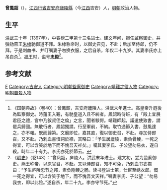 '''曾鳳韶'''（{{bd|1375年||1402年|catIdx=}}），[[江西行省|江西行省]][[吉安府|吉安府]][[廬陵縣|廬陵縣]]（今[[江西|江西]]吉安）人，[[明朝|明朝]]政治人物。

== 生平 ==
[[洪武|洪武]]三十年（1397年），中春榜二甲第十三名进士。[[建文|建文]]年间，担任[[监察御史|监察御史]]，并弹劾燕王[[朱棣|朱棣]]驰御道不拜。朱棣称帝时，以御史召见，不赴；后加至侍郎，仍不拜。于是刺血书、并叮嘱妻子勿换衣服，之后自杀，年仅二十九岁。其妻李氏亦上吊自杀<ref>《国朝典故》（卷40）：曾鳳韶，吉安府廬陵人。洪武末年進士。高皇帝升遐後為監察御史。時藩王入覲，有馳皇道入且不糾者。鳳韶時侍班，有「殿上宜展君臣之禮，宮中乃敘叔侄之倫」之言，聞者駭愕。靖難師起，議遣使致書，請罷兵歸國。無敢行者，鳳韶獨請。行至軍前，不納。取竹通節入書，鼓風達之，亦不報。既而歸第。文廟即位，嘉其直，復以御史召，不赴。尋加侍郎召，又不赴。乃刺血書憤詞於襟，其略曰：「予生居廬陵，素負骨鯁，一死之得宜，可以含笑於地下而不愧吾天祥矣。」囑其妻李氏、子公望勿易衣，遂自殺。時年二十有九。李氏亦死於節云。</ref>。[[福王|福王]]时，谥号'''忠毅'''<ref>《[[明史|明史]]》（卷143）：“曾凤韶，庐陵人。洪武末年进士。建文初，尝为监察御史。燕王称帝，以原官召，不赴。又以侍郎召，知不可免，乃刺血书衣襟曰：“予生庐陵忠节之邦，素负刚鲠之肠。读书登进士第，仕宦至绣衣郎。慨一死之得宜，可以含笑于地下，而不愧吾文天祥。”嘱妻李氏、子公望：“勿易我衣，即以此殓。”遂自杀，年二十九。李亦守节死。”</ref>。

== 参考文献 ==
{{reflist}}

{{洪武三十年丁丑科殿試金榜}}

{{Authority control}}
{{DEFAULTSORT:Zeng曾}}
[[Category:曾姓|F]]
[[Category:吉安人|Category:吉安人]]
[[Category:明朝監察御史|Category:明朝監察御史]]
[[Category:靖難之役人物|Category:靖難之役人物]]
[[Category:明朝自殺人物|Category:明朝自殺人物]]

{{明朝人物小作品}}